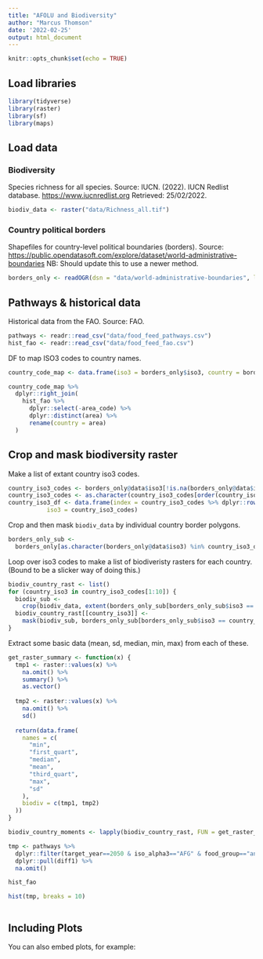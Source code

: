 ```yaml
---
title: "AFOLU and Biodiversity"
author: "Marcus Thomson"
date: '2022-02-25'
output: html_document
---
```


```r
knitr::opts_chunk$set(echo = TRUE)
```

## Load libraries
```r
library(tidyverse)
library(raster)
library(sf)
library(maps)
```


## Load data
### Biodiversity
Species richness for all species.
Source: IUCN. (2022). IUCN Redlist database. <https://www.iucnredlist.org> Retrieved: 25/02/2022.
```r
biodiv_data <- raster("data/Richness_all.tif")
```

### Country political borders
Shapefiles for country-level political boundaries (borders).
Source: <https://public.opendatasoft.com/explore/dataset/world-administrative-boundaries>
NB: Should update this to use a newer method.
```r
borders_only <- readOGR(dsn = "data/world-administrative-boundaries", layer = "world-administrative-boundaries")
```

## Pathways & historical data
Historical data from the FAO.
Source: FAO.
```r
pathways <- readr::read_csv("data/food_feed_pathways.csv")
hist_fao <- readr::read_csv("data/food_feed_fao.csv")
```

DF to map ISO3 codes to country names.
```r
country_code_map <- data.frame(iso3 = borders_only$iso3, country = borders_only$name)
```


```r
country_code_map %>%
  dplyr::right_join(
    hist_fao %>%
      dplyr::select(-area_code) %>%
      dplyr::distinct(area) %>%
      rename(country = area)
  )


```


## Crop and mask biodiversity raster
Make a list of extant country iso3 codes.
```r
country_iso3_codes <- borders_only@data$iso3[!is.na(borders_only@data$iso3)]
country_iso3_codes <- as.character(country_iso3_codes[order(country_iso3_codes)])
country_iso3_df <- data.frame(index = country_iso3_codes %>% dplyr::row_number(), 
           iso3 = country_iso3_codes)
```

Crop and then mask `biodiv_data` by individual country border polygons.
```r
borders_only_sub <-
  borders_only[as.character(borders_only@data$iso3) %in% country_iso3_df$iso3,]
```

Loop over iso3 codes to make a list of biodiveristy rasters for each country. (Bound to be a slicker way of doing this.)
```r
biodiv_country_rast <- list()
for (country_iso3 in country_iso3_codes[1:10]) {
  biodiv_sub <-
    crop(biodiv_data, extent(borders_only_sub[borders_only_sub$iso3 == country_iso3, ]))
  biodiv_country_rast[[country_iso3]] <-
    mask(biodiv_sub, borders_only_sub[borders_only_sub$iso3 == country_iso3, ])
}
```

Extract some basic data (mean, sd, median, min, max) from each of these.
```r
get_raster_summary <- function(x) {
  tmp1 <- raster::values(x) %>%
    na.omit() %>%
    summary() %>%
    as.vector()
  
  tmp2 <- raster::values(x) %>%
    na.omit() %>%
    sd()
  
  return(data.frame(
    names = c(
      "min",
      "first_quart",
      "median",
      "mean",
      "third_quart",
      "max",
      "sd"
    ),
    biodiv = c(tmp1, tmp2)
  ))
}

biodiv_country_moments <- lapply(biodiv_country_rast, FUN = get_raster_summary)
```


```r
tmp <- pathways %>% 
  dplyr::filter(target_year==2050 & iso_alpha3=="AFG" & food_group=="animal products" & scenario=="SSP1" & diet_plan=="CNS-CFP") %>% 
  dplyr::pull(diff1) %>% 
  na.omit() 
```


```r
hist_fao
```


```r

hist(tmp, breaks = 10)

```



```r

```




## Including Plots

You can also embed plots, for example:

```r

```


